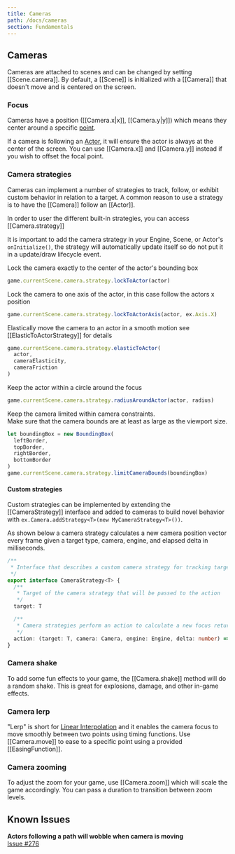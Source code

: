 ```yaml
---
title: Cameras
path: /docs/cameras
section: Fundamentals
---
```


## Cameras

Cameras are attached to scenes and can be changed by
setting [[Scene.camera]]. By default, a [[Scene]] is initialized with a
[[Camera]] that doesn't move and is centered on the screen.

### Focus

Cameras have a position ([[Camera.x|x]], [[Camera.y|y]]) which means they center around a specific
[point](/docs/math#vectors).

If a camera is following an [Actor](/docs/actors), it will ensure the actor is always at the
center of the screen. You can use [[Camera.x]] and [[Camera.y]] instead if you wish to
offset the focal point.

### Camera strategies

Cameras can implement a number of strategies to track, follow, or exhibit custom behavior in relation to a target. A common reason to use a
strategy is to have the [[Camera]] follow an [[Actor]].

In order to user the different built-in strategies, you can access [[Camera.strategy]]

<Note variant="warning">

It is important to add the camera strategy in your Engine, Scene, or Actor's `onInitialize()`, the strategy will automatically update itself so do not put it in a update/draw lifecycle event.

</Note>

Lock the camera exactly to the center of the actor's bounding box

```typescript
game.currentScene.camera.strategy.lockToActor(actor)
```

Lock the camera to one axis of the actor, in this case follow the actors x position

```typescript
game.currentScene.camera.strategy.lockToActorAxis(actor, ex.Axis.X)
```

Elastically move the camera to an actor in a smooth motion see [[ElasticToActorStrategy]] for details

```typescript
game.currentScene.camera.strategy.elasticToActor(
  actor,
  cameraElasticity,
  cameraFriction
)
```

Keep the actor within a circle around the focus

```typescript
game.currentScene.camera.strategy.radiusAroundActor(actor, radius)
```

Keep the camera limited within camera constraints.  
Make sure that the camera bounds are at least as large as the viewport size.

```typescript
let boundingBox = new BoundingBox(
  leftBorder,
  topBorder,
  rightBorder,
  bottomBorder
)
game.currentScene.camera.strategy.limitCameraBounds(boundingBox)
```

#### Custom strategies

Custom strategies can be implemented by extending the [[CameraStrategy]] interface and added to cameras to build novel behavior with `ex.Camera.addStrategy<T>(new MyCameraStrategy<T>())`.

As shown below a camera strategy calculates a new camera position vector every frame given a target type, camera, engine, and elapsed delta in milliseconds.

```typescript
/**
 * Interface that describes a custom camera strategy for tracking targets
 */
export interface CameraStrategy<T> {
  /**
   * Target of the camera strategy that will be passed to the action
   */
  target: T

  /**
   * Camera strategies perform an action to calculate a new focus returned out of the strategy
   */
  action: (target: T, camera: Camera, engine: Engine, delta: number) => Vector
}
```

### Camera shake

To add some fun effects to your game, the [[Camera.shake]] method
will do a random shake. This is great for explosions, damage, and other
in-game effects.

### Camera lerp

"Lerp" is short for [Linear Interpolation](http://en.wikipedia.org/wiki/Linear_interpolation)
and it enables the camera focus to move smoothly between two points using timing functions.
Use [[Camera.move]] to ease to a specific point using a provided [[EasingFunction]].

### Camera zooming

To adjust the zoom for your game, use [[Camera.zoom]] which will scale the
game accordingly. You can pass a duration to transition between zoom levels.

## Known Issues

**Actors following a path will wobble when camera is moving**  
[Issue #276](https://github.com/excaliburjs/Excalibur/issues/276)
